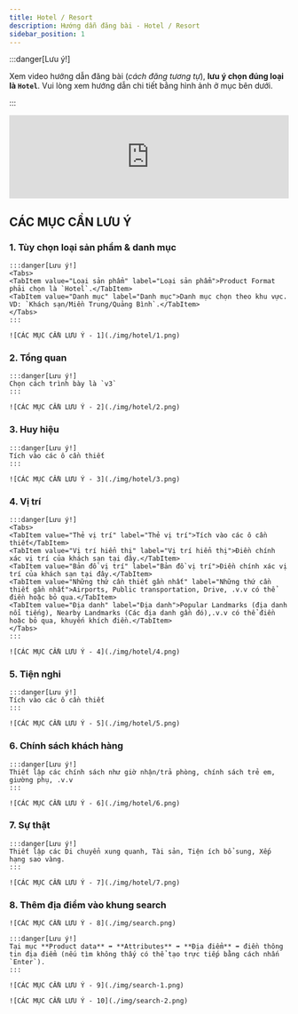 ```yaml
---
title: Hotel / Resort
description: Hướng dẫn đăng bài - Hotel / Resort
sidebar_position: 1
---
```



:::danger[Lưu ý!]

Xem video hướng dẫn đăng bài (*cách đăng tương tự*), **lưu ý chọn đúng loại là `Hotel`**. Vui lòng xem hướng dẫn chi tiết bằng hình ảnh ở mục bên dưới.

:::

<iframe width="100%" style={{"aspect-ratio": "16 / 9"}} src="https://www.youtube.com/embed/plraw6fc7w8" title="YouTube video player" frameborder="0" allow="accelerometer; autoplay; clipboard-write; encrypted-media; gyroscope; picture-in-picture; web-share" referrerpolicy="strict-origin-when-cross-origin" allowfullscreen></iframe>

## CÁC MỤC CẦN LƯU Ý

### 1. Tùy chọn loại sản phẩm & danh mục

    :::danger[Lưu ý!]
    <Tabs>
    <TabItem value="Loại sản phẩm" label="Loại sản phẩm">Product Format phải chọn là `Hotel`.</TabItem>
    <TabItem value="Danh mục" label="Danh mục">Danh mục chọn theo khu vực. VD: `Khách sạn/Miền Trung/Quảng Bình`.</TabItem>
    </Tabs>
    :::

    ![CÁC MỤC CẦN LƯU Ý - 1](./img/hotel/1.png)

### 2. Tổng quan

    :::danger[Lưu ý!]
    Chọn cách trình bày là `v3`
    :::

    ![CÁC MỤC CẦN LƯU Ý - 2](./img/hotel/2.png)

### 3. Huy hiệu

    :::danger[Lưu ý!]
    Tích vào các ô cần thiết
    :::

    ![CÁC MỤC CẦN LƯU Ý - 3](./img/hotel/3.png)
    
### 4. Vị trí

    :::danger[Lưu ý!]
    <Tabs>
    <TabItem value="Thẻ vị trí" label="Thẻ vị trí">Tích vào các ô cần thiết</TabItem>
    <TabItem value="Vị trí hiển thị" label="Vị trí hiển thị">Điền chính xác vị trí của khách sạn tại đây.</TabItem>
    <TabItem value="Bản đồ vị trí" label="Bản đồ vị trí">Điền chính xác vị trí của khách sạn tại đây.</TabItem>
    <TabItem value="Những thứ cần thiết gần nhất" label="Những thứ cần thiết gần nhất">Airports, Public transportation, Drive, .v.v có thể điền hoặc bỏ qua.</TabItem>
    <TabItem value="Địa danh" label="Địa danh">Popular Landmarks (địa danh nổi tiếng), Nearby Landmarks (Các địa danh gần đó),.v.v có thể điền hoặc bỏ qua, khuyến khích điền.</TabItem>
    </Tabs>
    :::

    ![CÁC MỤC CẦN LƯU Ý - 4](./img/hotel/4.png)

### 5. Tiện nghi

    :::danger[Lưu ý!]
    Tích vào các ô cần thiết
    :::

    ![CÁC MỤC CẦN LƯU Ý - 5](./img/hotel/5.png)

### 6. Chính sách khách hàng

    :::danger[Lưu ý!]
    Thiết lập các chính sách như giờ nhận/trả phòng, chính sách trẻ em, giường phụ, .v.v
    :::

    ![CÁC MỤC CẦN LƯU Ý - 6](./img/hotel/6.png)
    
### 7. Sự thật

    :::danger[Lưu ý!]
    Thiết lập các Di chuyển xung quanh, Tài sản, Tiện ích bổ sung, Xếp hạng sao vàng.
    :::

    ![CÁC MỤC CẦN LƯU Ý - 7](./img/hotel/7.png)

### 8. Thêm địa điểm vào khung search

    ![CÁC MỤC CẦN LƯU Ý - 8](./img/search.png)

    :::danger[Lưu ý!]
    Tại mục **Product data** ➡️ **Attributes** ➡️ **Địa điểm** ➡️ điền thông tin địa điểm (nếu tìm không thấy có thể tạo trực tiếp bằng cách nhấn `Enter`).
    :::

    ![CÁC MỤC CẦN LƯU Ý - 9](./img/search-1.png)

    ![CÁC MỤC CẦN LƯU Ý - 10](./img/search-2.png)
